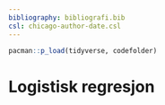```yaml
---
bibliography: bibliografi.bib
csl: chicago-author-date.csl
---
```


```r
pacman::p_load(tidyverse, codefolder)
```

# Logistisk regresjon
